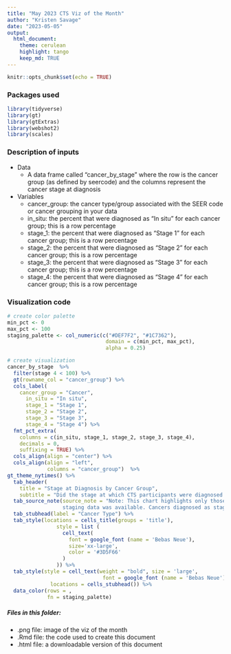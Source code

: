 ```yaml
---
title: "May 2023 CTS Viz of the Month"
author: "Kristen Savage"
date: "2023-05-05"
output:
  html_document:
    theme: cerulean
    highlight: tango
    keep_md: TRUE
---
```


```r
knitr::opts_chunk$set(echo = TRUE)
```

### Packages used
```r
library(tidyverse)
library(gt)
library(gtExtras)
library(webshot2)
library(scales)
```

### Description of inputs

* Data
    + A data frame called "cancer_by_stage" where the row is the cancer group (as defined by seercode) and the columns represent the cancer stage at diagnosis

* Variables
    + cancer_group: the cancer type/group associated with the SEER code or cancer grouping in your data
    + in_situ: the percent that were diagnosed as "In situ" for each cancer group; this is a row percentage
    + stage_1: the percent that were diagnosed as "Stage 1" for each cancer group; this is a row percentage
    + stage_2: the percent that were diagnosed as "Stage 2" for each cancer group; this is a row percentage
    + stage_3: the percent that were diagnosed as "Stage 3" for each cancer group; this is a row percentage
    + stage_4: the percent that were diagnosed as "Stage 4" for each cancer group; this is a row percentage
    

### Visualization code
```r
# create color palette
min_pct <- 0
max_pct <- 100
staging_palette <- col_numeric(c("#DEF7F2", "#1C7362"),
                                domain = c(min_pct, max_pct),
                                alpha = 0.25)

# create visualization
cancer_by_stage  %>% 
  filter(stage 4 < 100) %>% 
  gt(rowname_col = "cancer_group") %>% 
  cols_label(
    cancer_group = "Cancer",
      in_situ = "In situ",
      stage_1 = "Stage 1",
      stage_2 = "Stage 2",
      stage_3 = "Stage 3",
      stage_4 = "Stage 4") %>% 
  fmt_pct_extra(
    columns = c(in_situ, stage_1, stage_2, stage_3, stage_4), 
    decimals = 0,
    suffixing = TRUE) %>% 
  cols_align(align = "center") %>% 
  cols_align(align = "left",
             columns = "cancer_group")  %>%
gt_theme_nytimes() %>% 
  tab_header(
    title = "Stage at Diagnosis by Cancer Group",
    subtitle = "Did the stage at which CTS participants were diagnosed vary by cancer?") %>% 
  tab_source_note(source_note = "Note: This chart highlights only those cancers for which 
                  staging data was available. Cancers diagnosed as stage 'unknown' are excluded.") %>% 
  tab_stubhead(label = "Cancer Type") %>% 
  tab_style(locations = cells_title(groups = 'title'),
                style = list (
                  cell_text(
                    font = google_font (name = 'Bebas Neue'),
                    size='xx-large',
                    color = '#3D5F66'
                  )
                )) %>%
  tab_style(style = cell_text(weight = "bold", size = 'large',
                               font = google_font (name = 'Bebas Neue')),
              locations = cells_stubhead()) %>% 
  data_color(rows = ,
             fn = staging_palette) 
```

##### Files in this folder:

- .png file: image of the viz of the month
- .Rmd file: the code used to create this document
- .html file: a downloadable version of this document